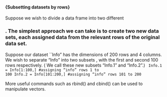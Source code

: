 
<p>
#### {Subsetting datasets by rows}

Suppose we wish to divide a data frame into two different <p>
### . The simplest approach we can take is to create two new data sets, each assigned data from the relevant rows of the original data set.

Suppose our dataset ``Info" has the dimensions of 200 rows and 4 columns. We wish to separate "Info" into two subsets , with the first and second 100 rows respectively. ( We call these new subsets "Info.1" and "Info.2".)
<code>
Info.1 = Info[1:100,]		#assigning "info" rows 1 to 100
Info.2 = Info[101:200,]		#assigning "info" rows 101 to 200
</code>

More useful commands such as rbind() and cbind()  can be used to manipulate vectors.
